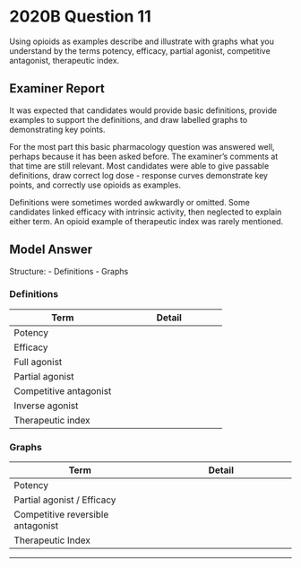 # 2020B Question 11 

Using opioids as examples describe and illustrate with graphs what you understand by the terms potency, efficacy, partial agonist, competitive antagonist, therapeutic index.


## Examiner Report

It was expected that candidates would provide basic definitions, provide examples to support the definitions, and draw labelled graphs to demonstrating key points.

For the most part this basic pharmacology question was answered well, perhaps because it has been asked before. The examiner’s comments at that time are still relevant. Most candidates were able to give passable definitions, draw correct log dose - response curves demonstrate key points, and correctly use opioids as examples.

Definitions were sometimes worded awkwardly or omitted. Some candidates linked efficacy with intrinsic activity, then neglected to explain either term. An opioid example of therapeutic index was rarely mentioned.

## Model Answer

Structure:
- Definitions
- Graphs

### Definitions


|Term|Detail|
| -- | -- |
|Potency|<p>- Measure of dose (or concentration) of drug required to produce a given effect</p><p>- Ratio of ED50’s gives relative potency (also ratio of TD50’s or LD50’s)</p><p>- It’s the main determinant of dose</p>|
|Efficacy|<p>- The max receptor response achievable by a drug; comprises</p><p>&emsp;- Affinity: How likely it is to bind</p><p>&emsp;- Intrinsic activity (IA): Propensity to activate the receptor once bound</p>|
|Full agonist|<p>- IA = 1</p><p>- High affinity for active conformation</p>|
|Partial agonist|<p>- 0 < IA ≤1</p><p>- Usually comparable affinity for both active and inactive conformation</p>|
|Competitive antagonist|<p>- IA = 0</p><p>- Affinity for active/inactive at same ratio as natural state of flux</p><p>- Prevents access of endogenous ligand to active site</p><p>- No change to maximal response.</p>|
|Inverse agonist|<p>- -1 < IA ≤0</p><p>- High affinity for inactive conformation, reduces constitutive receptor activity</p>|
|Therapeutic index|<p>- LD50:ED50 (animals) or TD50:ED50 (humans), where</p><p>&emsp;- ED50 = median effective dose</p><p>&emsp;- TD50 = median toxic dose</p><p>&emsp;- LD50 = median lethal dose</p><p>- Indicator of drug safety for clinical use.</p>|

### Graphs


|Term|Detail|
| -- | -- |
|Potency|<p><img src="resources/fatex.svg"></p><p>(Population quantal log dose-response curve)</p>|
|Partial agonist / Efficacy|<p><img src="resources/agonists-FA-IA-PA.svg"></p><p>(Individual graded log dose-response curve)</p>|
|Competitive reversible antagonist|<p><img src="resources/FA-with-nca-and-ca.svg"></p><p>(Population quantal log dose-response curve)</p>|
|Therapeutic Index|<p><img src="resources/therapeutic-index.svg"></p><p>(Population quantal log dose-response curve)</p>|


--- 

